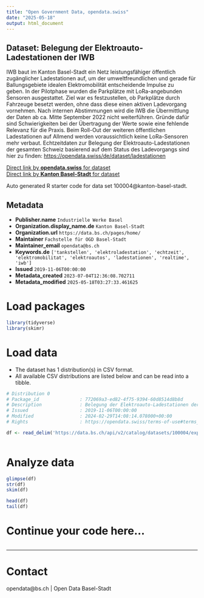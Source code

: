 ```yaml
---
title: "Open Government Data, opendata.swiss"
date: "2025-05-18"
output: html_document
---
```


## Dataset: Belegung der Elektroauto-Ladestationen der IWB

IWB baut im Kanton Basel-Stadt ein Netz leistungsfähiger öffentlich zugänglicher Ladestationen auf, um der umweltfreundlichen und gerade für Ballungsgebiete idealen Elektromobilität entscheidende Impulse zu geben. In der Pilotphase wurden die Parkplätze mit LoRa-angebunden Sensoren ausgestattet. Ziel war es festzustellen, ob Parkplätze durch Fahrzeuge besetzt werden, ohne dass diese einen aktiven Ladevorgang vornehmen. Nach internen Abstimmungen wird die IWB die Übermittlung der Daten ab ca. Mitte September 2022 nicht weiterführen. Gründe dafür sind Schwierigkeiten bei der Übertragung der Werte sowie eine fehlende Relevanz für die Praxis. Beim Roll-Out der weiteren öffentlichen Ladestationen auf Allmend werden voraussichtlich keine LoRa-Sensoren mehr verbaut. Echtzeitdaten zur Belegung der Elektroauto-Ladestationen der gesamten Schweiz basierend auf dem Status des Ladevorgangs sind hier zu finden: [https://opendata.swiss/de/dataset/ladestationen](https://opendata.swiss/de/dataset/ladestationen)

[Direct link by **opendata.swiss** for dataset](https://opendata.swiss/de/dataset/belegung-der-elektroauto-ladestationen-der-iwb)<br>
[Direct link by **Kanton Basel-Stadt** for dataset](https://data.bs.ch/explore/dataset/100004/)

Auto generated R starter code for data set 100004@kanton-basel-stadt.

## Metadata

- **Publisher.name** `Industrielle Werke Basel`
- **Organization.display_name.de** `Kanton Basel-Stadt`
- **Organization.url** `https://data.bs.ch/pages/home/`
- **Maintainer** `Fachstelle für OGD Basel-Stadt`
- **Maintainer_email** `opendata@bs.ch`
- **Keywords.de** `['tankstellen', 'elektroladestation', 'echtzeit', 'elektromobilitat', 'elektroautos', 'ladestationen', 'realtime', 'iwb']`
- **Issued** `2019-11-06T00:00:00`
- **Metadata_created** `2023-07-04T12:36:08.702711`
- **Metadata_modified** `2025-05-18T03:27:33.461625`


# Load packages

```r

library(tidyverse)
library(skimr)

```

# Load data

-   The dataset has 1 distribution(s) in CSV format.
-   All available CSV distributions are listed below and can be read into a tibble.

```r

# Distribution 0
# Package_id               : 772069a3-ed82-4f75-9394-60d8514d8b8d
# Description              : Belegung der Elektroauto-Ladestationen der IWB (csv)
# Issued                   : 2019-11-06T00:00:00
# Modified                 : 2024-02-29T14:08:14.078000+00:00
# Rights                   : https://opendata.swiss/terms-of-use#terms_by_ask

df <- read_delim('https://data.bs.ch/api/v2/catalog/datasets/100004/exports/csv?use_labels=true')



```

# Analyze data

```r

glimpse(df)
str(df)
skim(df)

head(df)
tail(df)

```

# Continue your code here...

```r

```

------------------------------------------------------------------------

# Contact

opendata@bs.ch | Open Data Basel-Stadt
